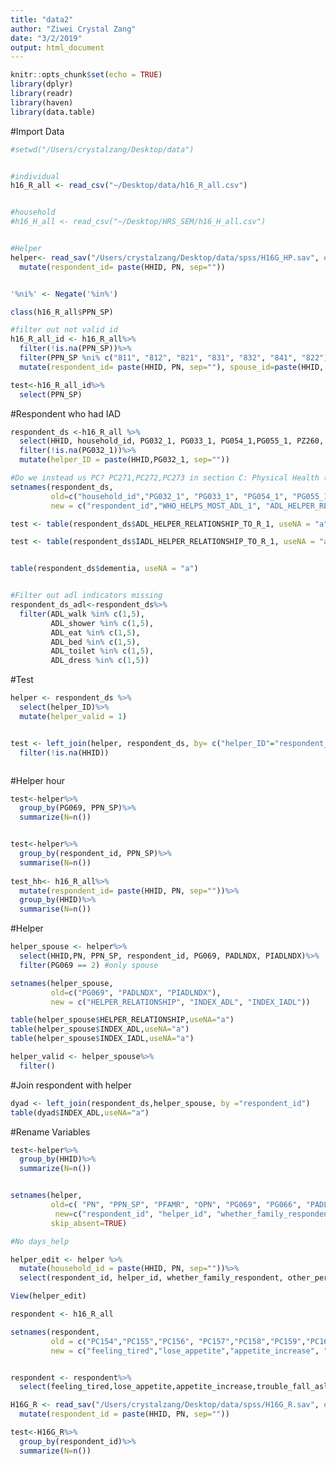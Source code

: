 ```yaml
---
title: "data2"
author: "Ziwei Crystal Zang"
date: "3/2/2019"
output: html_document
---
```


```r
knitr::opts_chunk$set(echo = TRUE)
library(dplyr)
library(readr)
library(haven)
library(data.table)
```

#Import Data
```r
#setwd("/Users/crystalzang/Desktop/data")


#individual
h16_R_all <- read_csv("~/Desktop/data/h16_R_all.csv")


#household
#h16_H_all <- read_csv("~/Desktop/HRS_SEM/h16_H_all.csv")


#Helper
helper<- read_sav("/Users/crystalzang/Desktop/data/spss/H16G_HP.sav", encoding = NULL, user_na = FALSE)%>%
  mutate(respondent_id= paste(HHID, PN, sep=""))



```



```r
'%ni%' <- Negate('%in%')

class(h16_R_all$PPN_SP)

#filter out not valid id
h16_R_all_id <- h16_R_all%>%
  filter(!is.na(PPN_SP))%>%
  filter(PPN_SP %ni% c("811", "812", "821", "831", "832", "841", "822"))%>%
  mutate(respondent_id= paste(HHID, PN, sep=""), spouse_id=paste(HHID, PPN_SP, sep=""))

test<-h16_R_all_id%>%
  select(PPN_SP)

```

#Respondent who had IAD
```r
respondent_ds <-h16_R_all %>%
  select(HHID, household_id, PG032_1, PG033_1, PG054_1,PG055_1, PZ260, PZ261, PZ262, PG016, PG021, PG023, PG025, PG030, PG014)%>%
  filter(!is.na(PG032_1))%>%
  mutate(helper_ID = paste(HHID,PG032_1, sep=""))

#Do we instead us PC? PC271,PC272,PC273 in section C: Physical Health (respondent)
setnames(respondent_ds,
         old=c("household_id","PG032_1", "PG033_1", "PG054_1", "PG055_1", "PZ260", "PZ261", "PZ262", "PG016", "PG021", "PG023","PG025", "PG030", "PG014"),
         new = c("respondent_id","WHO_HELPS_MOST_ADL_1", "ADL_HELPER_RELATIONSHIP_TO_R_1", "IADLS_WHO_HELPS_1", "IADL_HELPER_RELATIONSHIP_TO_R_1","depression", "alzheimer","dementia", "ADL_walk", "ADL_shower", "ADL_eat", "ADL_bed", "ADL_toilet", "ADL_dress"))

test <- table(respondent_ds$ADL_HELPER_RELATIONSHIP_TO_R_1, useNA = "a")

test <- table(respondent_ds$IADL_HELPER_RELATIONSHIP_TO_R_1, useNA = "a")


table(respondent_ds$dementia, useNA = "a")


#Filter out adl indicators missing
respondent_ds_adl<-respondent_ds%>%
  filter(ADL_walk %in% c(1,5), 
         ADL_shower %in% c(1,5),
         ADL_eat %in% c(1,5), 
         ADL_bed %in% c(1,5), 
         ADL_toilet %in% c(1,5), 
         ADL_dress %in% c(1,5))
```


#Test
```r
helper <- respondent_ds %>%
  select(helper_ID)%>%
  mutate(helper_valid = 1)


test <- left_join(helper, respondent_ds, by= c("helper_ID"="respondent_id"))%>%
  filter(!is.na(HHID))



```


#Helper hour
```r
test<-helper%>%
  group_by(PG069, PPN_SP)%>%
  summarize(N=n())


test<-helper%>%
  group_by(respondent_id, PPN_SP)%>%
  summarise(N=n())
 
test_hh<- h16_R_all%>%
  mutate(respondent_id= paste(HHID, PN, sep=""))%>%
  group_by(HHID)%>%
  summarise(N=n())
```

#Helper
```r
helper_spouse <- helper%>%
  select(HHID,PN, PPN_SP, respondent_id, PG069, PADLNDX, PIADLNDX)%>%
  filter(PG069 == 2) #only spouse

setnames(helper_spouse,
         old=c("PG069", "PADLNDX", "PIADLNDX"),
         new = c("HELPER_RELATIONSHIP", "INDEX_ADL", "INDEX_IADL"))

table(helper_spouse$HELPER_RELATIONSHIP,useNA="a")
table(helper_spouse$INDEX_ADL,useNA="a")
table(helper_spouse$INDEX_IADL,useNA="a")

helper_valid <- helper_spouse%>%
  filter()
```



#Join respondent with helper
```r
dyad <- left_join(respondent_ds,helper_spouse, by ="respondent_id")
table(dyad$INDEX_ADL,useNA="a")

```













#Rename Variables
```r
test<-helper%>%
  group_by(HHID)%>%
  summarize(N=n())


setnames(helper, 
         old=c( "PN", "PPN_SP", "PFAMR", "OPN", "PG069", "PG066", "PADLNDX", "PIADLNDX", "PG070", "GP071", "PG072", "PG073", "PG074"),
          new=c("respondent_id", "helper_id", "whether_family_respondent", "other_person_number", "helper_relationship","who_helped_loop", "helper_ADL", "helper_IADL","freq_help", "days_help", "daily_help", "hours_help", "helper_sex"),  
         skip_absent=TRUE)

#No days_help

helper_edit <- helper %>%
  mutate(household_id = paste(HHID, PN, sep=""))%>%
  select(respondent_id, helper_id, whether_family_respondent, other_person_number, helper_relationship,who_helped_loop, helper_ADL, helper_IADL,freq_help, daily_help, hours_help, helper_sex)

View(helper_edit)


```


```r

respondent <- h16_R_all

setnames(respondent, 
         old = c("PC154","PC155","PC156", "PC157","PC158","PC159","PC160","PC161"),
         new = c("feeling_tired","lose_appetite","appetite_increase", "trouble_fall_asleep", "freq_trouble_fall_asleep", "trouble_concentrating", "feeling_down", "thoughts_about_death" ))


respondent <- respondent%>%
  select(feeling_tired,lose_appetite,appetite_increase,trouble_fall_asleep, freq_trouble_fall_asleep, trouble_concentrating, feeling_down, thoughts_about_death)
```


```r
H16G_R <- read_sav("/Users/crystalzang/Desktop/data/spss/H16G_R.sav", encoding = NULL, user_na = FALSE)%>%
  mutate(respondent_id = paste(HHID, PN, sep=""))
```

```r
test<-H16G_R%>%
  group_by(respondent_id)%>%
  summarize(N=n())

```

